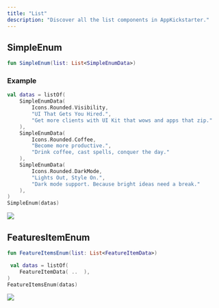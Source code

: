 ```yaml
--- 
title: "List"
description: "Discover all the list components in AppKickstarter."  
--- 
```


## SimpleEnum
```kotlin
fun SimpleEnum(list: List<SimpleEnumData>)
```

### Example 

```kotlin
val datas = listOf(
    SimpleEnumData(
        Icons.Rounded.Visibility,
        "UI That Gets You Hired.",
        "Get more clients with UI Kit that wows and apps that zip."
    ),
    SimpleEnumData(
        Icons.Rounded.Coffee,
        "Become more productive.",
        "Drink coffee, cast spells, conquer the day."
    ),
    SimpleEnumData(
        Icons.Rounded.DarkMode,
        "Lights Out, Style On.",
        "Dark mode support. Because bright ideas need a break."
    ),
)
SimpleEnum(datas)
```

![](/images/SimpleEnum.png)

## FeaturesItemEnum

```kotlin
fun FeatureItemsEnum(list: List<FeatureItemData>)
```

```kotlin
 val datas = listOf(
    FeatureItemData( ..  ), 
)
FeatureItemsEnum(datas)
```

![](/images/FeatureItemsEnum.png)

